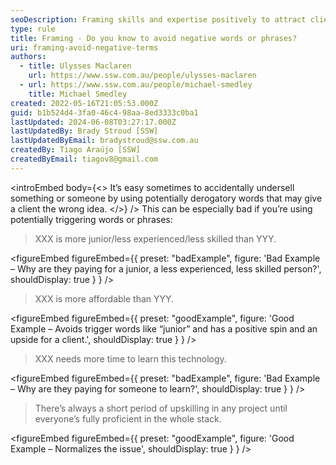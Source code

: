 ```yaml
---
seoDescription: Framing skills and expertise positively to attract clients seeking high-quality services.
type: rule
title: Framing - Do you know to avoid negative words or phrases?
uri: framing-avoid-negative-terms
authors:
  - title: Ulysses Maclaren
    url: https://www.ssw.com.au/people/ulysses-maclaren
  - url: https://www.ssw.com.au/people/michael-smedley
    title: Michael Smedley
created: 2022-05-16T21:05:53.000Z
guid: b1b524d4-3fa0-46c4-98aa-8ed3333c0ba1
lastUpdated: 2024-06-08T03:27:17.000Z
lastUpdatedBy: Brady Stroud [SSW]
lastUpdatedByEmail: bradystroud@ssw.com.au
createdBy: Tiago Araújo [SSW]
createdByEmail: tiagov8@gmail.com
---
```


<introEmbed
  body={<>
It’s easy sometimes to accidentally undersell something or someone by using potentially derogatory words that may give a client the wrong idea.
  </>}
/>
This can be especially bad if you’re using potentially triggering words or phrases:

> XXX is more junior/less experienced/less skilled than YYY.

<figureEmbed figureEmbed={{
  preset: "badExample",
  figure: 'Bad Example – Why are they paying for a junior, a less experienced, less skilled person?',
  shouldDisplay: true
} } />


> XXX is more affordable than YYY.

<figureEmbed figureEmbed={{
  preset: "goodExample",
  figure: 'Good Example – Avoids trigger words like “junior” and has a positive spin and an upside for a client.',
  shouldDisplay: true
} } />


> XXX needs more time to learn this technology.

<figureEmbed figureEmbed={{
  preset: "badExample",
  figure: 'Bad Example – Why are they paying for someone to learn?',
  shouldDisplay: true
} } />


> There’s always a short period of upskilling in any project until everyone’s fully proficient in the whole stack.

<figureEmbed figureEmbed={{
  preset: "goodExample",
  figure: 'Good Example – Normalizes the issue',
  shouldDisplay: true
} } />
